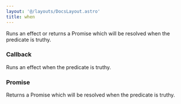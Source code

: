 ```yaml
---
layout: '@/layouts/DocsLayout.astro'
title: when
---
```



Runs an effect or returns a Promise which will be resolved when the predicate is truthy.

### Callback

Runs an effect when the predicate is truthy.

<StackBlitz client:load id='typescript-u2cfqb' console />

### Promise

Returns a Promise which will be resolved when the predicate is truthy.

<StackBlitz client:load id='typescript-yc5z8k' console />
